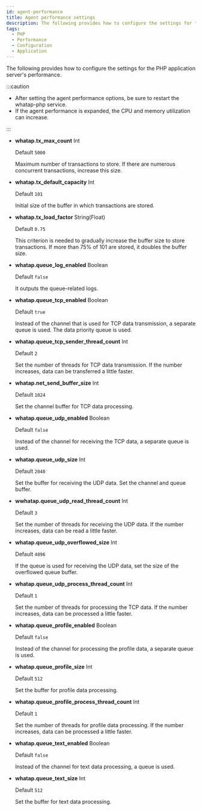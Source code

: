 ```yaml
---
id: agent-performance
title: Agent performance settings
description: The following provides how to configure the settings for the application server's performance.
tags:
  - PHP
  - Performance
  - Configuration
  - Application
---
```


The following provides how to configure the settings for the PHP application server's performance.

:::caution

- After setting the agent performance options, be sure to restart the whatap-php service.
- If the agent performance is expanded, the CPU and memory utilization can increase.

:::

- **whatap.tx_max_count** <span class='type'>Int</span>

  Default `5000`

  Maximum number of transactions to store. If there are numerous concurrent transactions, increase this size.

- **whatap.tx_default_capacity** <span class='type'>Int</span>

  Default `101`

  Initial size of the buffer in which transactions are stored.

- **whatap.tx_load_factor** <span class='type'>String(Float)</span>

  Default `0.75`

  This criterion is needed to gradually increase the buffer size to store transactions. If more than 75% of 101 are stored, it doubles the buffer size.

- **whatap.queue_log_enabled** <span class='type'>Boolean</span>

  Default `false`

  It outputs the queue-related logs.

- **whatap.queue_tcp_enabled** <span class='type'>Boolean</span>

  Default `true`

  Instead of the channel that is used for TCP data transmission, a separate queue is used. The data priority queue is used.

- **whatap.queue_tcp_sender_thread_count** <span class='type'>Int</span>

  Default `2`

  Set the number of threads for TCP data transmission. If the number increases, data can be transferred a little faster.

- **whatap.net_send_buffer_size** <span class='type'>Int</span>

  Default `1024`

  Set the channel buffer for TCP data processing.

- **whatap.queue_udp_enabled** <span class='type'>Boolean</span>

  Default `false`

  Instead of the channel for receiving the TCP data, a separate queue is used.

- **whatap.queue_udp_size** <span class='type'>Int</span>

  Default `2048`

  Set the buffer for receiving the UDP data. Set the channel and queue buffer.

- **wwhatap.queue_udp_read_thread_count** <span class='type'>Int</span>

  Default `3`

  Set the number of threads for receiving the UDP data. If the number increases, data can be read a little faster.

- **whatap.queue_udp_overflowed_size** <span class='type'>Int</span>

  Default `4096`

  If the queue is used for receiving the UDP data, set the size of the overflowed queue buffer.

- **whatap.queue_udp_process_thread_count** <span class='type'>Int</span>

  Default `1`

  Set the number of threads for processing the TCP data. If the number increases, data can be processed a little faster.

- **whatap.queue_profile_enabled** <span class='type'>Boolean</span>

  Default `false`

  Instead of the channel for processing the profile data, a separate queue is used.

- **whatap.queue_profile_size** <span class='type'>Int</span>

  Default `512`

  Set the buffer for profile data processing.

- **whatap.queue_profile_process_thread_count** <span class='type'>Int</span>

  Default `1`

  Set the number of threads for profile data processing. If the number increases, data can be processed a little faster.

- **whatap.queue_text_enabled** <span class='type'>Boolean</span>

  Default `false`

  Instead of the channel for text data processing, a queue is used.

- **whatap.queue_text_size** <span class='type'>Int</span>

  Default `512`

  Set the buffer for text data processing.

